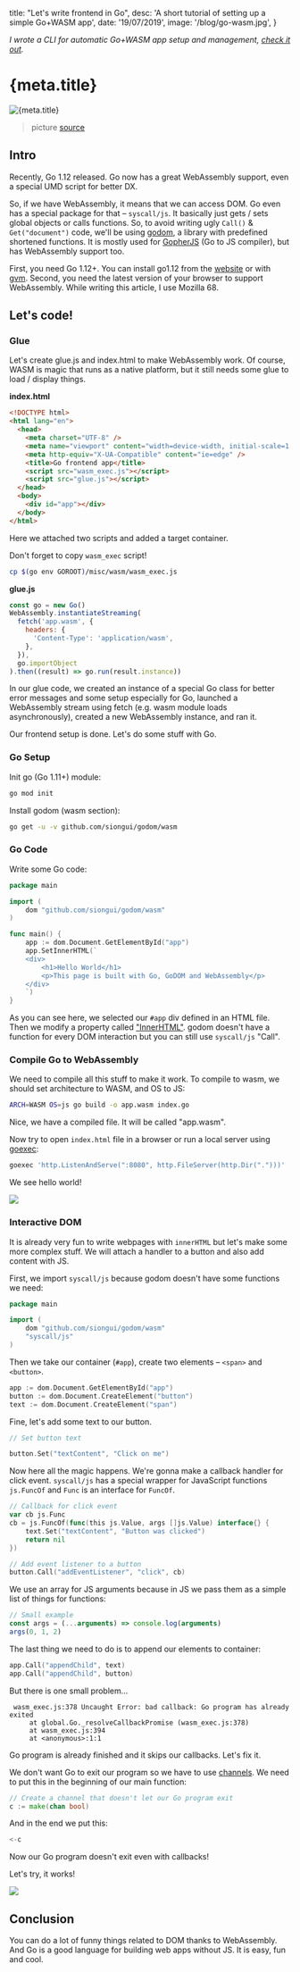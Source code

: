  title: "Let's write frontend in Go",
  desc: 'A short tutorial of setting up a simple Go+WASM app',
  date: '19/07/2019',
  image: '/blog/go-wasm.jpg',
}

_I wrote a CLI for automatic Go+WASM app setup and management, [check it out](https://github.com/talentlessguy/go-web-app)._

<h1>{meta.title}</h1>
<img src={meta.image} alt={meta.title} />

> picture [source](https://vk.com/wall12743298_297)

## Intro

Recently, Go 1.12 released. Go now has a great WebAssembly support, even a special UMD script for better DX.

So, if we have WebAssembly, it means that we can access DOM. Go even has a special package for that – `syscall/js`. It basically just gets / sets global objects or calls functions. So, to avoid writing ugly `Call()` & `Get("document")` code, we'll be using [godom](https://github.com/siongui/godom/tree/master/wasm), a library with predefined shortened functions. It is mostly used for [GopherJS](https://github.com/gopherjs/gopherjs) (Go to JS compiler), but has WebAssembly support too.

First, you need Go 1.12+. You can install go1.12 from the [website](https://golang.org/dl/) or with [gvm](goexec 'http.ListenAndServe(":8080", http.FileServer(http.Dir(".")))'). Second, you need the latest version of your browser to support WebAssembly. While writing this article, I use Mozilla 68.

## Let's code!

### Glue

Let's create glue.js and index.html to make WebAssembly work. Of course, WASM is magic that runs as a native platform, but it still needs some glue to load / display things.

**index.html**

```html
<!DOCTYPE html>
<html lang="en">
  <head>
    <meta charset="UTF-8" />
    <meta name="viewport" content="width=device-width, initial-scale=1.0" />
    <meta http-equiv="X-UA-Compatible" content="ie=edge" />
    <title>Go frontend app</title>
    <script src="wasm_exec.js"></script>
    <script src="glue.js"></script>
  </head>
  <body>
    <div id="app"></div>
  </body>
</html>
```

Here we attached two scripts and added a target container.

Don't forget to copy `wasm_exec` script!

```sh
cp $(go env GOROOT)/misc/wasm/wasm_exec.js
```

**glue.js**

```js
const go = new Go()
WebAssembly.instantiateStreaming(
  fetch('app.wasm', {
    headers: {
      'Content-Type': 'application/wasm',
    },
  }),
  go.importObject
).then((result) => go.run(result.instance))
```

In our glue code, we created an instance of a special Go class for better error messages and some setup especially for Go, launched a WebAssembly stream using fetch (e.g. wasm module loads asynchronously), created a new WebAssembly instance, and ran it.

Our frontend setup is done. Let's do some stuff with Go.

### Go Setup

Init go (Go 1.11+) module:

```sh
go mod init
```

Install godom (wasm section):

```sh
go get -u -v github.com/siongui/godom/wasm
```

### Go Code

Write some Go code:

```go
package main

import (
	dom "github.com/siongui/godom/wasm"
)

func main() {
	app := dom.Document.GetElementById("app")
	app.SetInnerHTML(`
	<div>
		<h1>Hello World</h1>
		<p>This page is built with Go, GoDOM and WebAssembly</p>
	</div>
	`)
}
```

As you can see here, we selected our `#app` div defined in an HTML file. Then we modify a property called ["InnerHTML"](https://developer.mozilla.org/en-US/docs/Web/API/Element/innerHTML). godom doesn't have a function for every DOM interaction but you can still use `syscall/js` "Call".

### Compile Go to WebAssembly

We need to compile all this stuff to make it work. To compile to wasm, we should set architecture to WASM, and OS to JS:

```sh
ARCH=WASM OS=js go build -o app.wasm index.go
```

Nice, we have a compiled file. It will be called "app.wasm".

Now try to open `index.html` file in a browser or run a local server using [goexec](https://github.com/shurcooL/goexec):

```sh
goexec 'http.ListenAndServe(":8080", http.FileServer(http.Dir(".")))'
```

We see hello world!

![](https://thepracticaldev.s3.amazonaws.com/i/aos421qpj7dkzxea888e.jpg)

### Interactive DOM

It is already very fun to write webpages with `innerHTML` but let's make some more complex stuff. We will attach a handler to a button and also add content with JS.

First, we import `syscall/js` because godom doesn't have some functions we need:

```go
package main

import (
	dom "github.com/siongui/godom/wasm"
	"syscall/js"
)
```

Then we take our container (`#app`), create two elements – `<span>` and `<button>`.

```go
app := dom.Document.GetElementById("app")
button := dom.Document.CreateElement("button")
text := dom.Document.CreateElement("span")
```

Fine, let's add some text to our button.

```go
// Set button text

button.Set("textContent", "Click on me")
```

Now here all the magic happens. We're gonna make a callback handler for click event. `syscall/js` has a special wrapper for JavaScript functions `js.FuncOf` and `Func` is an interface for `FuncOf`.

```go
// Callback for click event
var cb js.Func
cb = js.FuncOf(func(this js.Value, args []js.Value) interface{} {
	text.Set("textContent", "Button was clicked")
	return nil
})

// Add event listener to a button
button.Call("addEventListener", "click", cb)
```

We use an array for JS arguments because in JS we pass them as a simple list of things for functions:

```js
// Small example
const args = (...arguments) => console.log(arguments)
args(0, 1, 2)
```

The last thing we need to do is to append our elements to container:

```go
app.Call("appendChild", text)
app.Call("appendChild", button)
```

But there is one small problem...

```none
 wasm_exec.js:378 Uncaught Error: bad callback: Go program has already exited
     at global.Go._resolveCallbackPromise (wasm_exec.js:378)
     at wasm_exec.js:394
     at <anonymous>:1:1
```

Go program is already finished and it skips our callbacks. Let's fix it.

We don't want Go to exit our program so we have to use [channels](https://tour.golang.org/concurrency/2). We need to put this in the beginning of our main function:

```go
// Create a channel that doesn't let our Go program exit
c := make(chan bool)
```

And in the end we put this:

```go
<-c
```

Now our Go program doesn't exit even with callbacks!

Let's try, it works!

![](https://thepracticaldev.s3.amazonaws.com/i/hz4mrphhtckn4l7n943d.gif)

## Conclusion

You can do a lot of funny things related to DOM thanks to WebAssembly. And Go is a good language for building web apps without JS. It is easy, fun and cool.
